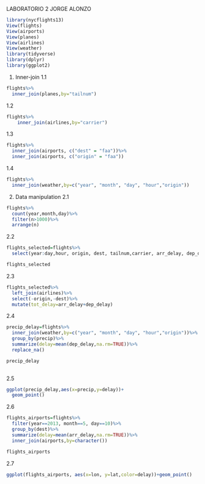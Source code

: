 LABORATORIO 2
JORGE ALONZO



```r
library(nycflights13)
View(flights)
View(airports)
View(planes)
View(airlines)
View(weather)
library(tidyverse)
library(dplyr)
library(ggplot2)
```



1. Inner-join
1.1
```r
flights%>%
  inner_join(planes,by="tailnum")

```
1.2

```r
flights%>%
    inner_join(airlines,by="carrier")


```
 1.3
 
```r

flights%>%
  inner_join(airports, c("dest" = "faa"))%>%
  inner_join(airports, c("origin" = "faa"))


```
 
1.4

```r
flights%>%
  inner_join(weather,by=c("year", "month", "day", "hour","origin"))
```

2. Data manipulation
2.1
```r
flights%>%
  count(year,month,day)%>%
  filter(n>1000)%>%
  arrange(n)
```
2.2

```r
flights_selected=flights%>%
  select(year:day,hour, origin, dest, tailnum,carrier, arr_delay, dep_delay)

flights_selected
```

2.3

```r
flights_selected%>%
  left_join(airlines)%>%
  select(-origin,-dest)%>%
  mutate(tot_delay=arr_delay+dep_delay)


```

2.4

```r
precip_delay=flights%>%
  inner_join(weather,by=c("year", "month", "day", "hour","origin"))%>%
  group_by(precip)%>%
  summarize(delay=mean(dep_delay,na.rm=TRUE))%>%
  replace_na()

precip_delay
  
```

2.5
```r
ggplot(precip_delay,aes(x=precip,y=delay))+
  geom_point()

```
2.6

```r
flights_airports=flights%>%
  filter(year==2013, month==5, day==10)%>%
  group_by(dest)%>%
  summarize(delay=mean(arr_delay,na.rm=TRUE))%>%
  inner_join(airports,by=character())

flights_airports
```

2.7
```r
ggplot(flights_airports, aes(x=lon, y=lat,color=delay))+geom_point()


```









